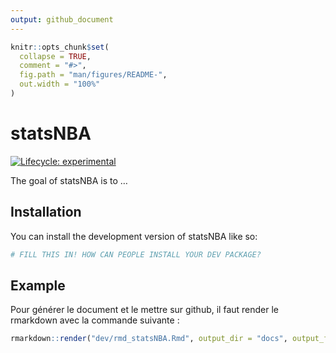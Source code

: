 ```yaml
---
output: github_document
---
```


<!-- README.md is generated from README.Rmd. Please edit that file -->

```r
knitr::opts_chunk$set(
  collapse = TRUE,
  comment = "#>",
  fig.path = "man/figures/README-",
  out.width = "100%"
)
```

# statsNBA

<!-- badges: start -->
[![Lifecycle: experimental](https://img.shields.io/badge/lifecycle-experimental-orange.svg)](https://lifecycle.r-lib.org/articles/stages.html#experimental)
<!-- badges: end -->

The goal of statsNBA is to ...

## Installation

You can install the development version of statsNBA like so:

``` r
# FILL THIS IN! HOW CAN PEOPLE INSTALL YOUR DEV PACKAGE?
```

## Example

Pour générer le document et le mettre sur github, il faut render le rmarkdown avec la commande suivante :

``` r
rmarkdown::render("dev/rmd_statsNBA.Rmd", output_dir = "docs", output_file = "index.html")
```

